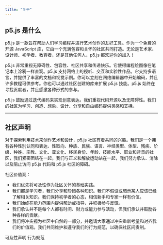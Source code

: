 ```yaml
---
title: "关于"
---
```


## p5.js 是什么

<div class='text-body-large'>
p5.js 是一款旨在帮助人们学习编程并进行艺术创作的友好工具。作为一个免费的开源 JavaScript 库，它由一个充满包容和关怀的社区共同打造。无论是艺术家、设计师、初学者、教育者，还是其他任何人，p5.js 都欢迎你的加入！

p5.js 非常重视无障碍性、包容性、社区共享和传递快乐。它使得编程绘图像在笔记本上涂鸦一样直观。p5.js 支持网络上的视听、交互和实验性作品。它支持多语言，并提供了丰富的文档和视觉示例。你可以立刻在网络编辑器中开始编码，并且许多教程可供参考。你也可以通过社区创建的库来扩展 p5.js 技能。p5.js 始终在寻找贡献者，并且感激各种形式的参与。

p5.js 鼓励通过迭代编码来实现创意表达。我们重视代码开源以及无障碍性。我们的社区为学习、创造、想象、设计、分享和自由编码提供灵感和支持。
</div>

<hr class='full-bleed'/>

## 社区声明

<div class='text-body-large'>
对于探索利用技术来创作艺术和设计，p5.js 社区有着共同的兴趣。我们是一个拥有各种性别认同和表达、性取向、种族、民族、语言、神经类型、体型、残疾、阶级、种姓、宗教、文化、亚文化、移民身份、年龄、技能水平、职业和背景的社区，我们紧密团结在一起。我们与正义和解放运动站在一起，我们努力承认、消除以及阻止访问 p5.js 代码和 p5.js 社区的障碍。

社区价值观：
- 我们优先将可及性作为社区关怀的基础实践。
- 我们都是学习者，我们分享和珍惜各种知识。我们不假设或暗示某人应该已经了解相关知识。我们保持初学者的心态，相信新手和专家一样有价值。
- 我们始终在能力范围内提供帮助或指导，并积极参与反馈。
- 我们承认并不是每个人都有时间、财力或能力参与活动，但我们承认并鼓励各种各样的贡献。
- 我们将冲突视为社区中自然的一部分，并邀请大家通过冲突重新考量和对齐我们的价值观。我们共同维护和遵守我们的行为规范，以确保社区问责制。
</div>

<div class='mt-xl'>
<LinkButton variant='link' url='/contribute/access'>可及性声明</LinkButton>
<LinkButton variant='link' url='/code-of-conduct'>行为规范</LinkButton>
</div>
